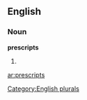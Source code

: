 
==English==

===Noun===
'''prescripts'''

# {{plural of|[[prescript]]}}

[[Category:English plurals]]

[[ar:prescripts]]